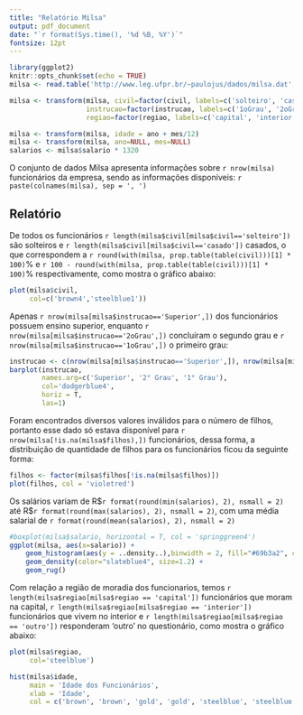```yaml
---
title: "Relatório Milsa"
output: pdf_document
date: "`r format(Sys.time(), '%d %B, %Y')`"
fontsize: 12pt
---
```


```r
library(ggplot2)
knitr::opts_chunk$set(echo = TRUE)
milsa <- read.table('http://www.leg.ufpr.br/~paulojus/dados/milsa.dat', head=T)

milsa <- transform(milsa, civil=factor(civil, labels=c('solteiro', 'casado'), levels=1:2),
                   instrucao=factor(instrucao, labels=c('1oGrau', '2oGrau', 'Superior'), lev=1:3, ord=T),
                   regiao=factor(regiao, labels=c('capital', 'interior', 'outro'), lev=c(2,1,3)))

milsa <- transform(milsa, idade = ano + mes/12)
milsa <- transform(milsa, ano=NULL, mes=NULL)
salarios <- milsa$salario * 1320
```

O conjunto de dados Milsa apresenta informações sobre `r nrow(milsa)` funcionários da empresa, sendo as informações disponíveis: `r paste(colnames(milsa), sep = ', ')` 

## Relatório

De todos os funcionários `r length(milsa$civil[milsa$civil=='solteiro'])` são solteiros e `r length(milsa$civil[milsa$civil=='casado'])` casados, o que correspondem a `r round(with(milsa, prop.table(table(civil)))[1] * 100)`% e `r 100 - round(with(milsa, prop.table(table(civil)))[1] * 100)`% respectivamente, como mostra o gráfico abaixo:

```r
plot(milsa$civil,
     col=c('brown4','steelblue1'))
```

Apenas `r nrow(milsa[milsa$instrucao=='Superior',])` dos funcionários possuem ensino superior, enquanto `r nrow(milsa[milsa$instrucao=='2oGrau',])` concluíram o segundo grau e `r nrow(milsa[milsa$instrucao=='1oGrau',])` o primeiro grau:

```r
instrucao <- c(nrow(milsa[milsa$instrucao=='Superior',]), nrow(milsa[milsa$instrucao=='1oGrau',]), nrow(milsa[milsa$instrucao=='2oGrau',]))
barplot(instrucao, 
        names.arg=c('Superior', '2° Grau', '1° Grau'),
        col='dodgerblue4',
        horiz = T,
        las=1)
```

\newpage
Foram encontrados diversos valores inválidos para o número de filhos, portanto esse dado só estava disponível para `r nrow(milsa[!is.na(milsa$filhos),])` funcionários, dessa forma, a distribuição de quantidade de filhos para os funcionários ficou da seguinte forma:

```r
filhos <- factor(milsa$filhos[!is.na(milsa$filhos)])
plot(filhos, col = 'violetred')
```

Os salários variam de R\$`r format(round(min(salarios), 2), nsmall = 2)` até R\$`r format(round(max(salarios), 2), nsmall = 2)`, com uma média salarial de `r format(round(mean(salarios), 2), nsmall = 2)`
\vspace{50pt}
```r
#boxplot(milsa$salario, horizontal = T, col = 'springgreen4')
ggplot(milsa, aes(x=salario)) +
    geom_histogram(aes(y = ..density..),binwidth = 2, fill="#69b3a2", color="white", alpha=0.95) +
    geom_density(color="slateblue4", size=1.2) +
    geom_rug()

```

Com relação a região de moradia dos funcionarios, temos `r length(milsa$regiao[milsa$regiao == 'capital'])` funcionários que moram na capital, `r length(milsa$regiao[milsa$regiao == 'interior'])` funcionários que vivem no interior e `r length(milsa$regiao[milsa$regiao == 'outro'])` responderam 'outro' no questionário, como mostra o gráfico abaixo:

```r
plot(milsa$regiao,
     col='steelblue')
```

```r
hist(milsa$idade,
     main = 'Idade dos Funcionários',
     xlab = 'Idade', 
     col = c('brown', 'brown', 'gold', 'gold', 'steelblue', 'steelblue'))
```